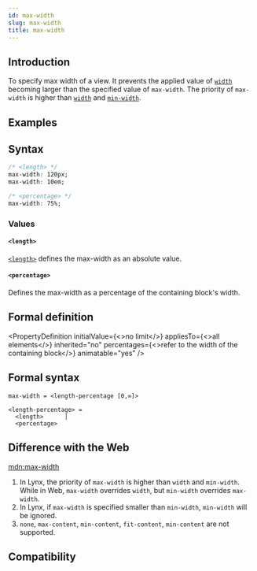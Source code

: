 ```yaml
---
id: max-width
slug: max-width
title: max-width
---
```


## Introduction

To specify max width of a view. It prevents the applied value of [`width`](./width) becoming larger than the specified value of `max-width`.
The priority of `max-width` is higher than [`width`](./width) and [`min-width`](./min-width).

## Examples


<Go
  example="css-api"
  defaultFile="src/max-width/App.tsx"
  img="https://lf-lynx.tiktok-cdns.com/obj/lynx-artifacts-oss-sg/lynx-website/assets/doc/css/max-width.jpg"
  entry="src/max-width"
  defaultEntryFile="dist/max-width.lynx.bundle"
/>

## Syntax

```css
/* <length> */
max-width: 120px;
max-width: 10em;

/* <percentage> */
max-width: 75%;
```

### Values

#### `<length>`

[`<length>`](/api/css/data-type/length.mdx) defines the max-width as an absolute value.

#### `<percentage>`

Defines the max-width as a percentage of the containing block's width.

## Formal definition


<PropertyDefinition
  initialValue={<>no limit</>}
  appliesTo={<>all elements</>}
  inherited="no"
  percentages={<>refer to the width of the containing block</>}
  animatable="yes"
/>

## Formal syntax

```
max-width = <length-percentage [0,∞]>

<length-percentage> =
  <length>      |
  <percentage>
```

## Difference with the Web

[mdn:max-width](https://developer.mozilla.org/en-US/docs/Web/CSS/max-width)

1. In Lynx, the priority of `max-width` is higher than `width` and `min-width`. While in Web, `max-width` overrides `width`, but `min-width` overrides `max-width`.
2. In Lynx, if `max-width` is specified smaller than `min-width`, `min-width` will be ignored.
3. `none`, `max-content`, `min-content`, `fit-content`, `min-content` are not supported.

## Compatibility


<LegacyCompatTable metadata="css/properties/max-width" />
